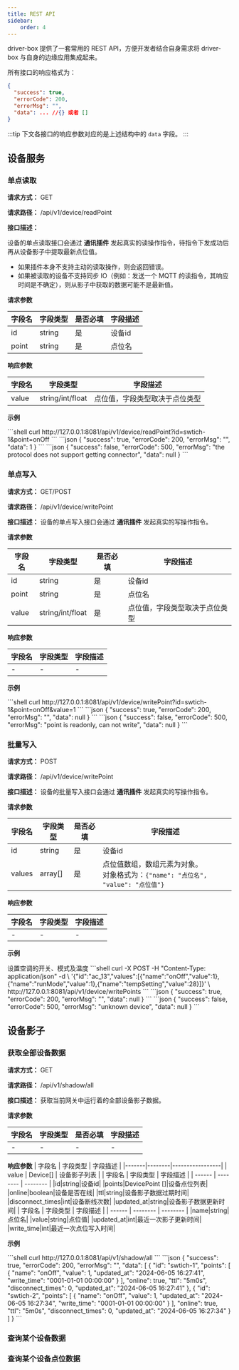 ```yaml
---
title: REST API
sidebar:
    order: 4
---
```


driver-box 提供了一套常用的 REST API，方便开发者结合自身需求将 driver-box 与自身的边缘应用集成起来。

所有接口的响应格式为：

```json title="response"
{
  "success": true,
  "errorCode": 200,
  "errorMsg": "",
  "data": ... //{} 或者 []
}
```
:::tip
下文各接口的响应参数对应的是上述结构中的 `data`  字段。
:::

## 设备服务
### 单点读取
**请求方式：** GET

**请求路径：** /api/v1/device/readPoint

**接口描述：**

设备的单点读取接口会通过 **通讯插件** 发起真实的读操作指令，待指令下发成功后再从设备影子中提取最新点位值。
- 如果插件本身不支持主动的读取操作，则会返回错误。
- 如果被读取的设备不支持同步 IO（例如：发送一个 MQTT 的读指令，其响应时间是不确定），则从影子中获取的数据可能不是最新值。


**请求参数**

| 字段名 | 字段类型 | 是否必填 | 字段描述 |
| ------ | -------- | -------- | -------- |
|id|string|是|设备id|
|point|string|是|点位名|

**响应参数**

| 字段名   | 字段类型   | 字段描述            |
|-------|--------|-----------------|
| value | string/int/float | 点位值，字段类型取决于点位类型 |

**示例**

<Tabs>
    <TabItem label="请求">
        ```shell
        curl http://127.0.0.1:8081/api/v1/device/readPoint?id=swtich-1&point=onOff
        ```
    </TabItem>
    <TabItem label="success response" icon="star">
        ```json
        {
            "success": true,
            "errorCode": 200,
            "errorMsg": "",
            "data": 1
        }
        ```
    </TabItem>
    <TabItem label="fail response" icon="error">
        ```json
        {
            "success": false,
            "errorCode": 500,
            "errorMsg": "the protocol does not support getting connector",
            "data": null
        }
        ```
    </TabItem>
</Tabs>


### 单点写入
**请求方式：** GET/POST

**请求路径：** /api/v1/device/writePoint

**接口描述：**
设备的单点写入接口会通过 **通讯插件** 发起真实的写操作指令。

**请求参数**

| 字段名 | 字段类型 | 是否必填 | 字段描述 |
| ------ | -------- | -------- | -------- |
|id|string|是|设备id|
|point|string|是|点位名|
|value|string/int/float|是|点位值，字段类型取决于点位类型|

**响应参数**

| 字段名   | 字段类型   | 字段描述            |
|-------|--------|-----------------|
| - | -| - |

**示例**

<Tabs>
    <TabItem label="请求">
        ```shell
        curl http://127.0.0.1:8081/api/v1/device/writePoint?id=swtich-1&point=onOff&value=1
        ```
    </TabItem>
    <TabItem label="success response" icon="star">
        ```json
        {
            "success": true,
            "errorCode": 200,
            "errorMsg": "",
            "data": null
        }
        ```
    </TabItem>
    <TabItem label="fail response" icon="error">
        ```json
        {
            "success": false,
            "errorCode": 500,
            "errorMsg": "point is readonly, can not write",
            "data": null
        }
        ```
    </TabItem>
</Tabs>

### 批量写入
**请求方式：** POST

**请求路径：** /api/v1/device/writePoint

**接口描述：**
设备的批量写入接口会通过 **通讯插件** 发起真实的写操作指令。

**请求参数**

| 字段名 | 字段类型 | 是否必填 | 字段描述 |
| ------ | -------- | -------- | -------- |
|id|string|是|设备id|
|values|array[]|是|点位值数组，数组元素为对象。<br/>对象格式为：`{"name": "点位名", "value": "点位值"}`|

**响应参数**

| 字段名   | 字段类型   | 字段描述            |
|-------|--------|-----------------|
| - | -| - |

**示例**

<Tabs>
    <TabItem label="请求">
        设置空调的开关、模式及温度
        ```shell
        curl -X POST -H "Content-Type: application/json" -d \
            '{"id":"ac_13","values":[{"name":"onOff","value":1},{"name":"runMode","value":1},{"name":"tempSetting","value":28}]}' \
            http://127.0.0.1:8081/api/v1/device/writePoints
        ```
    </TabItem>
    <TabItem label="success response" icon="star">
        ```json
        {
            "success": true,
            "errorCode": 200,
            "errorMsg": "",
            "data": null
        }
        ```
    </TabItem>
    <TabItem label="fail response" icon="error">
        ```json
        {
            "success": false,
            "errorCode": 500,
            "errorMsg": "unknown device",
            "data": null
        }
        ```
    </TabItem>
</Tabs>

## 设备影子

### 获取全部设备数据
**请求方式：** GET

**请求路径：** /api/v1/shadow/all

**接口描述：**
获取当前网关中运行着的全部设备影子数据。

**请求参数**

| 字段名 | 字段类型 | 是否必填 | 字段描述 |
| ------ | -------- | -------- | -------- |
|-|-|-|-|

**响应参数**
| 字段名   | 字段类型   | 字段描述            |
|-------|--------|-----------------|
| value | Device[] | 设备影子列表 |
<Tabs>
    <TabItem label="Device模型结构">
        | 字段名 | 字段类型 |  字段描述 |
        | ------ | -------- |  -------- |
        |id|string|设备id|
        |points|DevicePoint []|设备点位列表|
        |online|boolean|设备是否在线|
        |ttl|string|设备影子数据过期时间|
        |disconnect_times|int|设备断线次数|
        |updated_at|string|设备影子数据更新时间|
    </TabItem>
    <TabItem label="DevicePoint模型结构">
        | 字段名 | 字段类型 |  字段描述 |
        | ------ | -------- |  -------- |
        |name|string|点位名|
        |value|string|点位值|
        |updated_at|int|最近一次影子更新时间|
        |write_time|int|最近一次点位写入时间|
    </TabItem>
</Tabs>

**示例**

<Tabs>
    <TabItem label="请求">
    ```shell
    curl http://127.0.0.1:8081/api/v1/shadow/all
    ```
    </TabItem>
    <TabItem label="响应">
        ```json
        {
            "success": true,
            "errorCode": 200,
            "errorMsg": "",
            "data": [
                {
                    "id": "swtich-1",
                    "points": [
                        {
                            "name": "onOff",
                            "value": 1,
                            "updated_at": "2024-06-05 16:27:41",
                            "write_time": "0001-01-01 00:00:00"
                        }
                    ],
                    "online": true,
                    "ttl": "5m0s",
                    "disconnect_times": 0,
                    "updated_at": "2024-06-05 16:27:41"
                },
                {
                    "id": "swtich-2",
                    "points": [
                        {
                            "name": "onOff",
                            "value": 1,
                            "updated_at": "2024-06-05 16:27:34",
                            "write_time": "0001-01-01 00:00:00"
                        }
                    ],
                    "online": true,
                    "ttl": "5m0s",
                    "disconnect_times": 0,
                    "updated_at": "2024-06-05 16:27:34"
                }
            ]
        }
        ```
    </TabItem>
</Tabs>

### 查询某个设备数据

### 查询某个设备点位数据